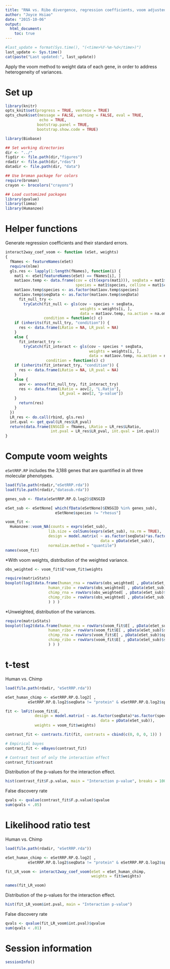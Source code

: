 ```yaml
---
title: "RNA vs. Ribo divergence, regression coefficients, voom adjusted"
author: "Joyce Hsiao"
date: "2015-10-06"
output: 
  html_document:
    toc: true
---
```



```r
#last_update = format(Sys.time(), "(<time>%Y-%m-%d</time>)")
last_update <- Sys.time()
cat(paste("Last updated:", last_update))
```


Apply the voom method to weight data of each gene, in order to address heterogeneity of variances.


Set up
======

```r
library(knitr)
opts_knit$set(progress = TRUE, verbose = TRUE)
opts_chunk$set(message = FALSE, warning = FALSE, eval = TRUE, 
               echo = TRUE,
              bootstrap.panel = TRUE, 
              bootstrap.show.code = TRUE)
```


```r
library(Biobase)

## Set working directories 
dir <- "../"
figdir <- file.path(dir,"figures")
rdadir <- file.path(dir,"rdas")
datadir <- file.path(dir, "data")

## Use broman package for colors
require(broman)
crayon <- brocolors("crayons")

## Load customized packages
library(qvalue)
library(limma)
library(Humanzee)
```


Helper functions
================

Generate regression coefficients and their standard errors.

```r
interact2way_coef_voom <- function (eSet, weights) 
{
  fNames <- featureNames(eSet)
  require(nlme)
  gls.res <- lapply(1:length(fNames), function(i) {
    mat1 <- eSet[featureNames(eSet) == fNames[i], ]
    mat1aov.temp <- data.frame(cov = c(t(exprs(mat1))), seqData = mat1$seqData, 
                               species = mat1$species, celline = mat1$celline)
    mat1aov.temp$species <- as.factor(mat1aov.temp$species)
    mat1aov.temp$seqData <- as.factor(mat1aov.temp$seqData)
      fit_null_try <- 
        tryCatch(fit_null <- gls(cov ~ species + seqData, 
                                 weights = weights[i, ], 
                                 data = mat1aov.temp, na.action = na.omit), 
                 condition = function(c) c)
    if (inherits(fit_null_try, "condition")) {
      res <- data.frame(LRatio = NA, LR_pval = NA)
    }
    else {
      fit_interact_try <- 
        tryCatch(fit_interact <- gls(cov ~ species * seqData, 
                                     weights = weights[i, ], 
                                     data = mat1aov.temp, na.action = na.omit), 
                  condition = function(c) c)
    if (inherits(fit_interact_try, "condition")) {
      res <- data.frame(LRatio = NA, LR_pval = NA)
    }
    else {
      aov <- anova(fit_null_try, fit_interact_try)
      res <- data.frame(LRatio = aov[2, "L.Ratio"], 
                        LR_pval = aov[2, "p-value"])
    }
      return(res)
    }
  })
  LR_res <- do.call(rbind, gls.res)
  int.qval <- get_qval(LR_res$LR_pval)
  return(data.frame(ENSGID = fNames, LRatio = LR_res$LRatio, 
                    int.pval = LR_res$LR_pval, int.qval = int.qval))
}
```



Compute voom weights
==========================

`eSetRRP.RP` includes the 3,188 genes that are quantified in all three molecular phenotypes.

```r
load(file.path(rdadir,"eSetRRP.rda"))
load(file.path(rdadir,"datasub.rda"))

genes_sub <- fData(eSetRRP.RP.Q.log2)$ENSGID

eSet_sub <- eSetNone[ which(fData(eSetNone)$ENSGID %in% genes_sub), 
                      eSetNone$species != "rhesus"]

voom_fit <- 
  Humanzee::voom_NA(counts = exprs(eSet_sub),
                   lib.size = colSums(exprs(eSet_sub), na.rm = TRUE), 
                   design = model.matrix( ~ as.factor(seqData)*as.factor(species), 
                                          data = pData(eSet_sub)), 
                   normalize.method = "quantile")
names(voom_fit)
```


*With voom weights, distribution of the weighted variance.

```r
obs_weighted <- voom_fit$E*voom_fit$weights

require(matrixStats)
boxplot(log2(data.frame(human_rna = rowVars(obs_weighted[ , pData(eSet_sub)$species == "human" & pData(eSet_sub)$seqData == "rna"], na.rm = TRUE),
                   human_ribo = rowVars(obs_weighted[ , pData(eSet_sub)$species == "human" & pData(eSet_sub)$seqData == "ribo"], na.rm = TRUE),
                   chimp_rna = rowVars(obs_weighted[ , pData(eSet_sub)$species == "chimp" & pData(eSet_sub)$seqData == "rna"], na.rm = TRUE),
                   chimp_ribo = rowVars(obs_weighted[ , pData(eSet_sub)$species == "chimp" & pData(eSet_sub)$seqData == "ribo"], na.rm = TRUE)
                   ) ) )

```



*Unweighted, distribution of the variances.

```r
require(matrixStats)
boxplot(log2(data.frame(human_rna = rowVars(voom_fit$E[ , pData(eSet_sub)$species == "human" & pData(eSet_sub)$seqData == "rna"], na.rm = TRUE),
                   human_ribo = rowVars(voom_fit$E[ , pData(eSet_sub)$species == "human" & pData(eSet_sub)$seqData == "ribo"], na.rm = TRUE),
                   chimp_rna = rowVars(voom_fit$E[ , pData(eSet_sub)$species == "chimp" & pData(eSet_sub)$seqData == "rna"], na.rm = TRUE),
                   chimp_ribo = rowVars(voom_fit$E[ , pData(eSet_sub)$species == "chimp" & pData(eSet_sub)$seqData == "ribo"], na.rm = TRUE)
                   ) ) )

```

t-test
======================

Human vs. Chimp

```r
load(file.path(rdadir, "eSetRRP.rda"))

eSet_human_chimp <- eSetRRP.RP.Q.log2[ , 
          eSetRRP.RP.Q.log2$seqData != "protein" & eSetRRP.RP.Q.log2$species != "rhesus"]

fit <- lmFit(voom_fit$E, 
             design = model.matrix( ~ as.factor(seqData)*as.factor(species), 
                                          data = pData(eSet_sub)),
             weights = voom_fit$weights)

contrast_fit <- contrasts.fit(fit, contrasts = cbind(c(0, 0, 0, 1)) )

# Empirical bayes 
contrast_fit <- eBayes(contrast_fit)

# Contrast test of only the interaction effect
contrast_fit$contrast
```


Distribution of the p-values for the interaction effect.

```r
hist(contrast_fit$F.p.value, main = "Interaction p-value", breaks = 100)
```


False discovery rate

```r
qvals <- qvalue(contrast_fit$F.p.value)$qvalue
sum(qvals < .05)
```





Likelihood ratio test
========================

Human vs. Chimp

```r
load(file.path(rdadir, "eSetRRP.rda"))

eSet_human_chimp <- eSetRRP.RP.Q.log2[ , 
          eSetRRP.RP.Q.log2$seqData != "protein" & eSetRRP.RP.Q.log2$species != "rhesus"]

fit_LR_voom <- interact2way_coef_voom(eSet = eSet_human_chimp, 
                                      weights = fit$weights) 

names(fit_LR_voom)
```



Distribution of the p-values for the interaction effect.

```r
hist(fit_LR_voom$int.pval, main = "Interaction p-value")
```


False discovery rate

```r
qvals <- qvalue(fit_LR_voom$int.pval)$qvalue
sum(qvals < .01)
```



Session information
========================


```r
sessionInfo()
```

